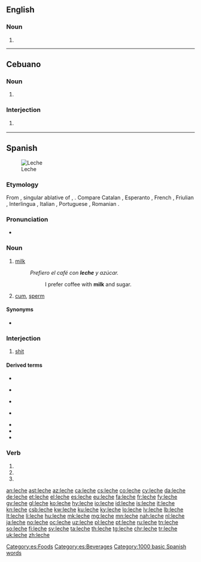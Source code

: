 {{also|lèche}}
==English==

===Noun===
{{en-noun}}

# {{archaic form of|lechwe|lang=en}}

----

==Cebuano==

===Noun===
{{ceb-noun|leche}}

# {{label|ceb|dated}} {{alternative spelling of|letse|lang=ceb}}

===Interjection===
# {{label|ceb|vulgar|offensive}} {{alternative spelling of|letse|lang=ceb}}

----

==Spanish==
[[File:Milk glass.jpg|thumb|Leche]]

===Etymology===
From {{etyl|la|es}} {{m|la|lacte|}}, singular ablative of {{m|la|lac|}}, {{m|la|lactis|}}. Compare Catalan {{m|ca|llet|}}, Esperanto {{m|eo|lakto|}}, French {{m|fr|lait|}}, Friulian {{m|fur|lat|}}, Interlingua {{m|ia|lacte}}, Italian {{m|it|latte}}, Portuguese {{m|pt|leite|}}, Romanian {{m|ro|lapte|}}.

===Pronunciation===
* {{IPA|[ˈle̞tʃe̞]|lang=es}}

===Noun===
{{es-noun|f|leches}}

# {{label|es|food}} [[milk]]
#: ''Prefiero el café con '''leche''' y azúcar.''
#:: I prefer coffee with '''milk''' and sugar.
# {{label|es|Spain|vulgar}} [[cum]], [[sperm]] {{gloss|semen fluid}}

====Synonyms====
* {{sense|sperm}} {{l|es|esperma}}

===Interjection===
{{head|es|interjection}}

# {{label|es|vulgar|Spain}} [[shit]]

====Derived terms====
* {{l|es|arroz con leche}}
* {{l|es|lechería}} {{g|f}}
* {{l|es|lechero}} {{g|m}}
* {{l|es|lechera}} {{g|f}}
* {{l|es|lechoso}}
* {{l|es|mala leche}}
* {{l|es|cagarse en la leche}}

===Verb===
{{es-verb-form}}

# {{es-verb form of|ending=ar|mood=subjunctive|tense=present|pers=1|number=singular|lechar}}
# {{es-verb form of|ending=ar|mood=subjunctive|tense=present|pers=2|formal=yes|number=singular|lechar}}
# {{es-verb form of|ending=ar|mood=subjunctive|tense=present|pers=3|number=singular|lechar}}

[[Category:es:Foods]]
[[Category:es:Beverages]]
[[Category:1000 basic Spanish words]]

[[an:leche]]
[[ast:leche]]
[[az:leche]]
[[ca:leche]]
[[cs:leche]]
[[co:leche]]
[[cy:leche]]
[[da:leche]]
[[de:leche]]
[[et:leche]]
[[el:leche]]
[[es:leche]]
[[eu:leche]]
[[fa:leche]]
[[fr:leche]]
[[fy:leche]]
[[gv:leche]]
[[gl:leche]]
[[ko:leche]]
[[hy:leche]]
[[io:leche]]
[[id:leche]]
[[is:leche]]
[[it:leche]]
[[kn:leche]]
[[csb:leche]]
[[kw:leche]]
[[ku:leche]]
[[ky:leche]]
[[lo:leche]]
[[lv:leche]]
[[lb:leche]]
[[lt:leche]]
[[li:leche]]
[[hu:leche]]
[[mk:leche]]
[[mg:leche]]
[[mn:leche]]
[[nah:leche]]
[[nl:leche]]
[[ja:leche]]
[[no:leche]]
[[oc:leche]]
[[uz:leche]]
[[pl:leche]]
[[pt:leche]]
[[ru:leche]]
[[tn:leche]]
[[so:leche]]
[[fi:leche]]
[[sv:leche]]
[[ta:leche]]
[[th:leche]]
[[tg:leche]]
[[chr:leche]]
[[tr:leche]]
[[uk:leche]]
[[zh:leche]]